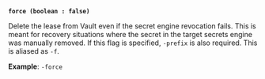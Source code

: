 <a id="lease-flag-force" />

**`force (boolean : false)`**

Delete the lease from Vault even if the secret engine revocation fails. This is 
meant for recovery situations where the secret in the target secrets engine 
was manually removed. If this flag is specified, `-prefix` is also required. This 
is aliased as `-f`.

**Example**: `-force`

